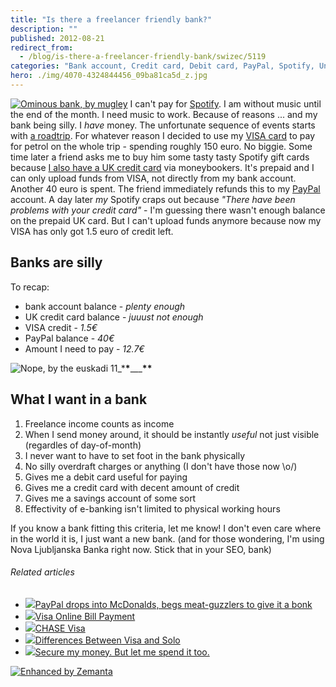 ```yaml
---
title: "Is there a freelancer friendly bank?"
description: ""
published: 2012-08-21
redirect_from:
  - /blog/is-there-a-freelancer-friendly-bank/swizec/5119
categories: "Bank account, Credit card, Debit card, PayPal, Spotify, Uncategorized, VISA"
hero: ./img/4070-4324844456_09ba81ca5d_z.jpg
---
```


[![Ominous bank, by mugley](./img/4070-4324844456_09ba81ca5d_z.jpg "Ominous bank, by mugley")](http://www.flickr.com/photos/mugley/4324844456/sizes/z/in/photostream/) I can't pay for [Spotify](http://www.spotify.com/ "Spotify"). I am without music until the end of the month. I need music to work. Because of reasons ... and my bank being silly. I _have_ money. The unfortunate sequence of events starts with [a roadtrip](http://swizec.com/blog/a-roadtrip-first-leg/swizec/4906 "A roadtrip: First leg"). For whatever reason I decided to use my [VISA card](http://www.corporate.visa.com "Visa Inc.") to pay for petrol on the whole trip - spending roughly 150 euro. No biggie. Some time later a friend asks me to buy him some tasty tasty Spotify gift cards because [I also have a UK credit card](http://swizec.com/blog/spending-money-online-is-crazy-hard/swizec/2479 "Spending money online is crazy hard!") via moneybookers. It's prepaid and I can only upload funds from VISA, not directly from my bank account. Another 40 euro is spent. The friend immediately refunds this to my [PayPal](http://paypal.com "PayPal") account. A day later _my_ Spotify craps out because _"There have been problems with your credit card"_ - I'm guessing there wasn't enough balance on the prepaid UK card. But I can't upload funds anymore because now my VISA has only got 1.5 euro of credit left.

## Banks are silly

To recap:

- bank account balance - _plenty enough_
- UK credit card balance - _juuust not enough_
- VISA credit - _1.5€_
- PayPal balance - _40€_
- Amount I need to pay - _12.7€_

![Nope, by the euskadi 11](./img/6143-5988317923_d2edd701e1_z.jpg "Nope, by the euskadi 11")\_\***\***\_\_\_**\*\***

## What I want in a bank

1.  Freelance income counts as income
2.  When I send money around, it should be instantly _useful_ not just visible (regardles of day-of-month)
3.  I never want to have to set foot in the bank physically
4.  No silly overdraft charges or anything (I don't have those now \\o/)
5.  Gives me a debit card useful for paying
6.  Gives me a credit card with decent amount of credit
7.  Gives me a savings account of some sort
8.  Effectivity of e-banking isn't limited to physical working hours

If you know a bank fitting this criteria, let me know! I don't even care where in the world it is, I just want a new bank. (and for those wondering, I'm using Nova Ljubljanska Banka right now. Stick that in your SEO, bank)

###### Related articles

- [![](http://i.zemanta.com/107965717_80_80.jpg)](http://go.theregister.com/feed/www.theregister.co.uk/2012/08/21/mcdonalds_paypal/)[PayPal drops into McDonalds, begs meat-guzzlers to give it a bonk](http://go.theregister.com/feed/www.theregister.co.uk/2012/08/21/mcdonalds_paypal/)
- [![](http://i.zemanta.com/noimg_70_80_80.jpg)](http://www.answers.com/topic/corpus-answers-guides-visa-online-bill-payment)[Visa Online Bill Payment](http://www.answers.com/topic/corpus-answers-guides-visa-online-bill-payment)
- [![](http://i.zemanta.com/noimg_25_80_80.jpg)](http://www.cardhub.com/credit-cards/chase-visa/)[CHASE Visa](http://www.cardhub.com/credit-cards/chase-visa/)
- [![](http://i.zemanta.com/noimg_118_80_80.jpg)](http://www.differencebetween.net/business/finance-business-2/differences-between-visa-and-solo/)[Differences Between Visa and Solo](http://www.differencebetween.net/business/finance-business-2/differences-between-visa-and-solo/)
- [![](http://i.zemanta.com/107346247_80_80.jpg)](http://blog.julieng.me/post/29620353212/secure-my-money-but-let-me-spend-it-too)[Secure my money. But let me spend it too.](http://blog.julieng.me/post/29620353212/secure-my-money-but-let-me-spend-it-too)

[![Enhanced by Zemanta](http://img.zemanta.com/zemified_e.png?x-id=61ca5f5b-76e9-47eb-b480-50ad18b11c1b)](http://www.zemanta.com/?px "Enhanced by Zemanta")

